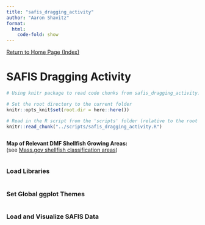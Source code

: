 ```yaml
---
title: "safis_dragging_activity"
author: "Aaron Shavitz"
format: 
  html:
    code-fold: show
---
```

[Return to Home Page (Index)](https://ashavitz.github.io/wellfleet_project/)

# SAFIS Dragging Activity

```r
# Using knitr package to read code chunks from safis_dragging_activity.R

# Set the root directory to the current folder
knitr::opts_knit$set(root.dir = here::here())

# Read in the R script from the 'scripts' folder (relative to the root project directory)
knitr::read_chunk("../scripts/safis_dragging_activity.R")
```

```r
```

**Map of Relevant DMF Shellfish Growing Areas:**  
(see [Mass.gov shellfish classification areas](https://www.mass.gov/info-details/shellfish-classification-areas))
```r
```

### Load Libraries
```r
```

### Set Global ggplot Themes
```r
```

### Load and Visualize SAFIS Data
```r
```